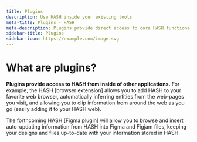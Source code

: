 ```yaml
---
title: Plugins
description: Use HASH inside your existing tools
meta-title: Plugins - HASH
meta-description: Plugins provide direct access to core HASH functionality and your data from within external applications, such as browsers.
sidebar-title: Plugins
sidebar-icon: https://example.com/image.svg
---
```


# What are plugins?

**Plugins provide access to HASH from inside of other applications.** For example, the HASH [browser extension] allows you to add HASH to your favorite web browser, automatically inferring entities from the web-pages you visit, and allowing you to clip information from around the web as you go (easily adding it to your HASH web).

The forthcoming HASH [Figma plugin] will allow you to browse and insert auto-updating information from HASH into Figma and Figjam files, keeping your designs and files up-to-date with your information stored in HASH.